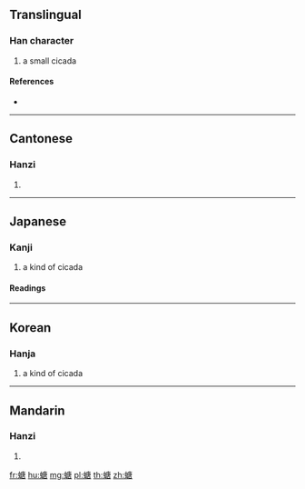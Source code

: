 {{character info/new}}
{{also|螳}}
==Translingual==

===Han character===
{{Han char|rn=142|rad=虫|as=10|sn=16|four=50167|canj=LIILR|ids=⿰虫唐}}

# a small cicada

====References====
* {{Han ref|kx=1093.260|dkj=33414|dj=1558.180|hdz=42881.010|uh=8797}}

----

==Cantonese==

===Hanzi===
{{yue-hanzi|jyut=|y=tong4}}

# {{defn|lang=yue|sort=虫10}}

----

==Japanese==

===Kanji===
{{ja-kanji|grade=|rs=虫10}}

# a kind of cicada

====Readings====
{{ja-readings|goon=[[どう]] (dō)|kanon=[[とう]] (tō)|kun=[[なつ]] (natsu), [[ぜみ]] (zemi)}}

----

==Korean==

===Hanja===
{{ko-hanja|hangeul=당|eumhun=|rv=dang|mr=tang|y=tang}}

# a kind of cicada

----

==Mandarin==

===Hanzi===
{{cmn-hanzi|pin=[[táng]] ([[tang2]])|wg=t'ang<sup>2</sup>}}

# {{defn|lang=cmn|sort=虫10}}

[[fr:螗]]
[[hu:螗]]
[[mg:螗]]
[[pl:螗]]
[[th:螗]]
[[zh:螗]]